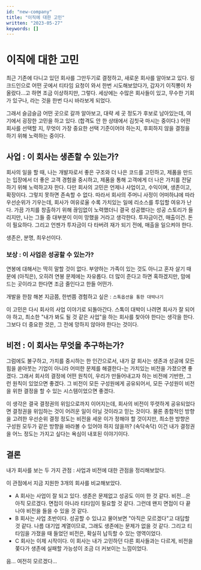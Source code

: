 ```yaml
---
id: "new-company"
title: "이직에 대한 고민"
written: "2023-05-27"
keywords: []
---
```



# 이직에 대한 고민

최근 기존에 다니고 있던 회사를 그만두기로 결정하고, 새로운 회사를 알아보고 있다.
링크드인으로 어떤 곳에서 티타임 요청이 와서 한번 시도해보았다가, 갑자기 이직뽕이 차올랐다...고 하면 조금 이상하지만, 그렇다.
세상에는 수많은 회사들이 있고, 무수한 기회가 있구나, 라는 것을 한번 다시 바라보게 되었다.

그래서 슬금슬금 어떤 곳으로 갈까 알아보고, 대략 세 곳 정도가 후보로 남아있는데, 여기에서 굉장한 고민을 하고 있다. (합격도 안 한 상태에서 김칫국 마시는 중이다.)
어떤 회사를 선택할 지, 무엇이 가장 중요한 선택 기준이어야 하는지, 후회하지 않을 결정을 하기 위해 노력하는 중이다.

## 사업 : 이 회사는 생존할 수 있는가?

회사의 일을 할 때, 나는 개발자로서 좋은 구조와 더 나은 코드를 고민하고, 제품을 만드는 입장에서 더 좋은 고객 경험을 중시하고, 제품을 통해 고객에게 더 나은 가치를 전달하기 위해 노력하고자 한다.
다만 회사의 고민은 언제나 사업이고, 수익이며, 생존이고, 확장이다. 그렇지 못하면 존속할 수 없다.
따라서 회사의 주머니 사정이 어떠하냐에 따라 우선순위가 기우는데, 회사가 여유로울 수록 가치있는 일에 리소스를 투입할 여유가 난다.
가끔 가치를 창출하기 위해 끊임없이 노력했더니 결국 성공했다는 성공 스토리가 들리지만, 나는 그들 중 대부분이 이미 망했을 거라고 생각한다.
투자금이건, 매출이건. 돈이 필요하다. 그리고 언젠가 투자금이 다 타버려 재가 되기 전에, 매출을 일으켜야 한다.

생존은, 분명, 최우선이다.

### 보상 : 이 사업은 성공할 수 있는가?

연봉에 대해서는 딱히 말할 것이 없다. 부양하는 가족이 있는 것도 아니고 혼자 살기 때문에 (아직은), 오히려 연봉 문제에는 자유롭다.
더 많이 준다고 하면 혹하겠지만, 맘에 드는 곳이라고 한다면 조금 줄인다고 한들 어떤가.

개발을 한참 해본 지금쯤, 한번쯤 경험하고 싶은 : `스톡옵션을 통한 대박나기`

이 고민은 다시 회사의 사업 이야기로 되돌아간다.
스톡이 대박이 나려면 회사가 잘 되어야 하고, 최소한 "내가 봐도 될 것 같은 사업"을 하는 회사를 찾아야 한다는 생각을 한다.
그보다 더 중요한 것은, 그 전에 망하지 않아야 한다는 것이다.

## 비전 : 이 회사는 무엇을 추구하는가?

그럼에도 불구하고, 가치를 중시하는 한 인간으로서, 내가 갈 회사는 생존과 성공에 모든 힘을 쏟아붓는 기업이 아니라 어떠한 문제를 해결한다-는 가치있는 비전을 가졌으면 좋겠다.
그래서 회사의 결정에 어떤 원칙이, 우리가 만들어내고자 하는 비전에 기반한, 그런 원칙이 있었으면 좋겠다.
그 비전이 모든 구성원에게 공유되어서, 모든 구성원이 비전을 위한 결정을 할 수 있는 시스템이었으면 좋겠다.

이 생각은 결국 결정권의 위임으로까지 이어지는데,
회사의 비전이 뚜렷하게 공유되었다면 결정권을 위임하는 것이 어려운 일이 아닐 것이라고 믿는 것이다.
물론 종합적인 방향을 고려한 우선순위 결정 정도는 비전을 세운 이가 정해야 할 것이지만, 최소한 방향은 구성원 모두가 같은 방향을 바라볼 수 있어야 하지 않을까?
(속닥속닥) 이건 내가 결정권을 어느 정도는 가지고 싶다는 욕심이 내포된 이야기이다.

## 결론

내가 회사를 보는 두 가지 관점 : 사업과 비전에 대한 관점을 정리해보았다.

이 관점에서 지금 지원한 3개의 회사를 비교해보았다.

- A 회사는 사업이 잘 되고 있다. 생존은 문제없고 성공도 이미 한 것 같다. 비전...은 아직 모르겠다. 면접이 아니라 티타임이 필요할 것 같다. 그런데 왠지 면접이 다 끝나야 비전을 들을 수 있을 것 같다.
- B 회사는 사업 초반이다. 성공할 수 있냐고 물어보면 "아직은 모르겠다"고 대답할 것 같다. 나름 대기업 계열이므로, 그래도 생존에는 문제가 없을 것 같다. 그리고 티타임을 가졌을 때 들었던 비전은, 확실히 납득할 수 있는 영역이었다.
- C 회사는 이제 시작이다. 이 회사는 내가 고민하던 다른 회사들과는 다르게, 비전을 쫒다가 생존에 실패할 가능성이 조금 더 커보이는 느낌이었다.

음... 여전히 모르겠다...

